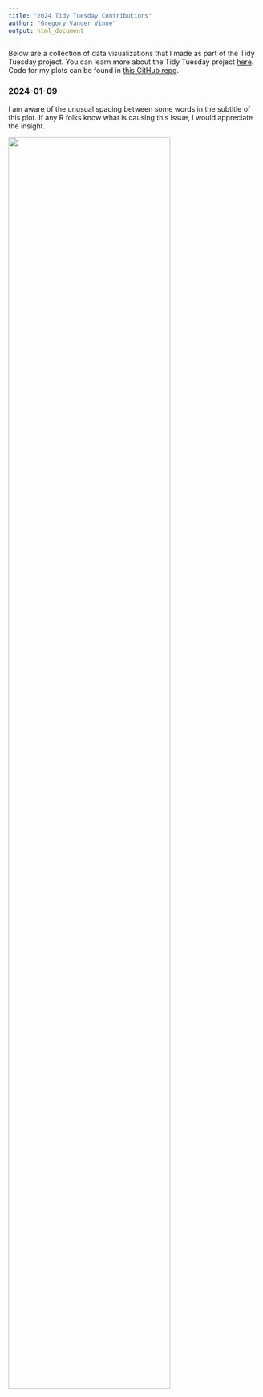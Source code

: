 ```yaml
---
title: "2024 Tidy Tuesday Contributions"
author: "Gregory Vander Vinne"
output: html_document
---
```


Below are a collection of data visualizations that I made as part of the Tidy Tuesday project. You can learn more about the Tidy Tuesday project [here](https://github.com/rfordatascience/tidytuesday). Code for my plots can be found in [this GitHub repo](https://github.com/GregoryVdvinne/Tidy_Tuesday). 

### 2024-01-09

I am aware of the unusual spacing between some words in the subtitle of this plot. If any R folks know what is causing this issue, I would appreciate the insight. 

<img src="Tidy_Tuesday_Plots/2024-01-09_Plot.jpeg" style="width:80%">
